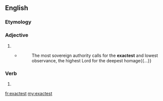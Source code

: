 ==English==

===Etymology===
{{suffix|exact|est|lang=en}}

===Adjective===
{{head|en}}

# {{en-superlative of|exact}}
#* {{w|Stephen Charnock}}
#*: The most sovereign authority calls for the '''exactest''' and lowest observance, the highest Lord for the deepest homage{{...}}

===Verb===
{{head|en}}

# {{en-archaic second-person singular of|exact|lang=en}}

[[fr:exactest]]
[[my:exactest]]